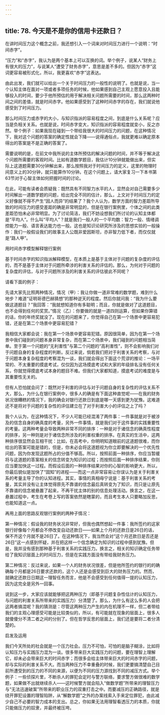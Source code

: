 ```yaml
---
---
---
```

title: 78. 今天是不是你的信用卡还款日？
---




在讲时间压力这个概念之前，我还想引入一个词来对时间压力进行一个说明：“时间赤字”。

“压力”和“赤字”，我认为是两个基本上可以互换的词。举个例子，说某人“财务上有很大的压力”，与说某人“遭受了财务赤字”，意思是差不多的。但因为“赤字”这词更容易被形式化，所以，我更喜欢“赤字”这表达。

由此出发，我们就可以给出一个关于时间压力的一般性的说明了。也就是说，当一个认知主体在面对一项或者多项任务的时候，他如果感到自己主观上愿意投入且能够投入的时间，要少于他所预估的用于解决相关问题所需要的时间，那么这两种时间之间的差值，就是时间赤字。他如果感受到了这种时间赤字的存在，我们就说他感受到了时间压力。

那么时间压力或赤字的大小，与知识指派的容易程度之间，到底是什么关系呢？应当是负相关关系。也就是说，时间赤字变大，知识指派的容易程度就变小，反之亦然。举个例子：如果我现在碰到一个带给我很大的时间压力的问题，在这种情况下，我对这个问题的答案的确定性就会下降——说得通俗点，我就更难以确定原本得出的答案是不是正确的答案了。

需要说明的是，在前文中我所说的主体所预估的解决问题的时间，并不等于解决这个问题所需要的客观时间。比如有道数学题目，我估计10分钟就能做出来，但实际上这道题需要30分钟解出来，那么按照我对于时间压力的定义，这里的物理时间意义上的30分钟，就只能算作10分钟。在这个问题上，请大家复习一下本书第63节对于心智主体如何把握时间的讨论。

在此，可能有读者会质疑我：既然具有不同智力水平的人，显然会对自己需要多少时间解出一道数学题的问题，给出完全不同的估计，那么，上文对于时间压力的定义好像就不得不产生“因人而异”的结果了？我个人认为，数学方面的智力差距所导致的时间压力的感受差距的确是非常明显的，但是在银行案例里，个体之间的此类差距恐怕未必非常明显。为了讨论简洁，我们不妨设想我们所讨论的认知主体都是“平均人”。什么叫“平均人”？就是我们一般人的一个平均数：智力一般、情绪调控能力一般、语言表达能力也一般。这也是知识论研究所涉及的思想实验的一般操作：我们一般假设我们的故事主人公既非爱因斯坦，亦非智力低下者，而仅仅就是“路人甲”。





用时间赤字模型解释银行案例


基于时间赤字的知识指派解释模型，在本质上是基于主体对于问题的复杂度的评估的，而不是基于主体对于问题所牵涉的利害关系的评估的。那么，为何对于问题的复杂度的评估，与对于问题所涉及的利害关系的评估彼此不同呢？

请看下面的例子：

先请大家先比照两种情况，情况（甲）：我让你做一道非常难的数学题，难到什么地步？难道“证明哥德巴赫猜想”的那种逆天的程度。然后你就问我：“我为什么要做这道题目？”我回答：“我就想知道你有多聪明；而且，你就是做对了这道题目，也不会得到任何的奖赏。”情况（乙）：你要做的就是一道四则运算，但如果你算错的话，你的年终奖就没了。现在的问题来了，你觉得自己在第一个场景中更容易犯错，还是在第二个场景中更容易犯错？

我相信大家都会说：我在第一个场景中更容易犯错。原因很简单，因为在第一个场景中我们碰到的问题本身非常复杂，而在第二个场景中，我们碰到的问题相当简单。至于第一个问题的“无利害性”与第二个问题的“高利害性”，则不会影响我们对于问题自身的复杂程度的判断。反过来说，倘若我们把对于利害关系的考察，与对于问题本身复杂程度的考察混为一谈，我们就会得出下面这个荒谬的推论：一场平常的、不太重要的摸底考试，仅仅因为这场摸底考试和大家的年级排名没有任何关系，你就觉得摸底考试本身的题目不难。但我们大家都知道，摸底考试的难度是与其重要性无关的。

但有人恐怕就会问了：既然对于利害的评估与对于问题自身的复杂性的评估关系不大，那么，为什么在银行案例中，很多人的确是有下面这种直觉呢——在我的财务状况很糟糕的情况下，我的确会对银行还款日到底是哪一天感到更为犹豫。这难道还不是将对于问题的复杂性的评估建立在了对于利害大小的评估之上了吗？

我个人认为，在这种情况下，不少人可能已经混淆了两件事：一件事就是对于被涉及的信念自身的确真度的考量，另外一件事情，就是我们对于这件事的实践重要性的考量。这两种考量会导致两种非常不同的排序：一种是对于诸信念的确真性程度的排序，另一种则是对于诸信念所涉及的利害权重的排序。在真实的生活中，这两种排序很显然会互相干扰：比如，在高考中，你明明知道眼前的这道题很难，而你给出的答案可能是错的，但是，你未必会将这道题视为你立即要解决的一个优先性问题，因为你发现这题所占的分值不够高。所以，按照前面一种排序，你应当暂缓将与这道题的答案相关的信念转变为知识的过程；而按照后面一种排序结果，你则应当要加快这一过程。而假设后面的一种排序结果对你的心智的影响更大，所以，你最后貌似是加快了“固知”的进程——而这一点非常容易让你误认为是关于利害关系的考量主导了你的认知进程。其实，事情的真相毋宁说是：基于利害关系的考量，其实并没有让主体觉得原先不靠谱的信念最后真转变为了知识，而只是让原先不靠谱的信念被悬置了起来，不再干扰主体的别的信息处理活动。换言之，在这一悬置过程中，考生在考卷上写的答案依然是瞎蒙的，而且考生本人只要略加反思，也能知道这一点。

再用上面的思路反观银行案例的两种子情况：

第一种情况：假设我的财务状况非常好，但我也偶然想起一件事：我所签约的这家银行好像每个月都会不停改变自动还款日——如果上个月的还款日是26日的话，保不齐这个月就不是26日了。在这种情况下，我当然会对“这个月还款日是否还是26日”这一点感到怀疑，并在把这样一个信念确定为知识的过程中感到犹豫。但是，我并没有感到那种基于利害关系的实践压力。换言之，相关的知识确定任务带给了我知识层面上的时间压力，但是在实践方面没有带给我财务压力。

第二种情况：反过来说，如果一个人的财务状况很差，但是他所签约的银行的的确确每个月都是26日要求还款的，这个人还是会感受到巨大的财务压力的。然而，就确定还款日日期这一理智任务而言，他是不会感受到任何值得一提的认知压力，因为这完全是另外一回事。

说到这一步，大家应该就能够把这两种压力（即基于问题复杂性估计的认知压力，与问题的利害关系所带来的实践压力）分清楚了。那么，为什么有这么多的人会把这两者搞混呢？我的猜测是：尽管这两种压力产生的内在机理不一样，但二者带给我们的主观心理感受可能是比较类似的，所以，有可能就在现象的层面上，很多人就傻傻分不清二者之间的分别了。但在哲学反思的层面上，我们还是要将二者分清楚的。





启发及运用


我们今天所处的社会就是一个压力社会。压力不可怕，可怕的是脑子糊涂，比如将认知压力与实践压力混为一谈。很多带来巨大实践压力的问题，要在理智上理解它，却未必会带来巨大的时间赤字；而很多会给主体带来巨大的时间赤字的问题，却与实际的利害关系不大。而当两种压力不幸重叠的时候，我们更要搞清楚自己目前所遭受到的压力的不同的来源，以便为不同的压力源找到不同的减压方式。举个例子：一些侦探片里，不断杀人的罪犯会定时与警方联络，要求警方做很难的数学题，如果做不出就继续杀人——这时候警方就会陷入“做数学题”所带来的理智压力与“无法迅速破案”所带来的职业压力的双重打击之中。而要减压的正确路径，就是绕开罪犯设置的理智陷阱，从“解数学题”之外的办案线索入手来定位罪犯，由此减少自己不必要的智力成本的支出。总之，你如果无法用理智看透压力的本质，你就只能做压力的奴隶，并最终被压垮。